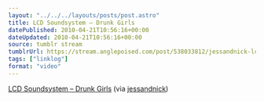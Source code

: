```yaml
---
layout: "../../../layouts/posts/post.astro"
title: LCD Soundsystem – Drunk Girls
datePublished: 2010-04-21T10:56:16+00:00
dateUpdated: 2010-04-21T10:56:16+00:00
source: tumblr stream
tumblrUrl: https://stream.anglepoised.com/post/538033812/jessandnick-lcd-soundsystem-drunk-girls-hd
tags: ["linklog"]
format: "video"
---
```



<YouTube id="https://www.youtube.com/watch?v=h0fw6WbzU7E" />

[LCD Soundsystem &#8211; Drunk Girls][2] (via [jessandnick][1])

[1]: http://tumblr.nickandjess.co.uk/post/537981599/lcd-soundsystem-drunk-girls-hd-via
[2]: https://www.youtube.com/watch?v=h0fw6WbzU7E
